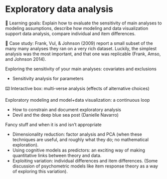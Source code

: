 # Exploratory data analysis {#eda}

::: {.learning-goals}
🍎 Learning goals: Explain how to evaluate the sensitivity of main analyses to modeling assumptions, describe how modeling and data visualization support data analysis, compare individual and item differences. 
:::

::: {.case-study}
🔬 Case study: Frank, Vul, & Johnson (2009) report a small subset of the many many analyses they ran on a very rich dataset. Luckily, the simplest analysis was the most important, and that one was replicable (Frank, Amso, and Johnson 2014).
:::

Exploring the sensitivity of your main analyses: covariates and exclusions

- Sensitivity analysis for parameters

::: {.interactive}
⌨️ Interactive box: multi-verse analysis (effects of alternative choices)
:::

Exploratory modeling and model+data visualization: a continuous loop

- How to constrain and document exploratory analysis
- Devil and the deep blue sea post (Danielle Navarro)

Fancy stuff and when it is and isn’t appropriate

- Dimensionality reduction: factor analysis and PCA (when these techniques are useful, and roughly what they do; no mathematical exploration). 
- Using cognitive models as predictors: an exciting way of making quantitative links between theory and data.
- Exploiting variation: individual differences and item differences. (Some discussion of psychometric models like item response theory as a way of exploring this variation). 
